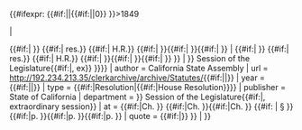 <!-- NB Currently uses CAstat/title(s) to get statute name.  This will change ...

 Check input for mandatory parameters in range 
-->{{#ifexpr: {{#if:{{{year|}}}|{{{year}}}|{{#if:{{{1|}}}|{{{1}}}|0}} }}>1849 <!-- or {{#if:{{{chapter|}}}|{{{chapter}}}|0}}>0 or {{#if:{{{ch|}}}|{{{ch}}}|0}}>0  or {{#if:{{{2|}}}|{{{2}}}|0}}>0 -->

|

{{cite web
| work = Statutes of California
| title        = {{#if:{{{title|}}}|{{{title}}}|{{#ifexist: Template:Cite California statute/title {{#if:{{{year|}}}|{{{year}}}|{{{1|}}}}}<!--
              -->{{#if:{{{ex|}}}|&#x20;{{{ex}}}}}<!--
              -->{{#if:{{{res|}}}|&#x20;res.}}<!--
              -->{{#if:{{{HR|}}}|&#x20;H.R.}}<!--
              -->{{#if:{{{chapter|}}}|&#x20;{{{chapter}}}}}{{#if:{{{2|}}}|&#x20;{{{2|}}}}}{{#if:{{{ch|}}}|&#x20;{{{ch|}}}}}<!--
                                                               -->| {{Cite California statute/title {{#if:{{{year|}}}|{{{year}}}|{{{1|}}}}}<!--
              -->{{#if:{{{ex|}}}|&#x20;{{{ex}}}}}<!--
              -->{{#if:{{{res|}}}|&#x20;res.}}<!--
              -->{{#if:{{{HR|}}}|&#x20;H.R.}}<!--
              -->{{#if:{{{chapter|}}}|&#x20;{{{chapter}}}}}{{#if:{{{2|}}}|&#x20;{{{2|}}}}}{{#if:{{{ch|}}}|&#x20;{{{ch|}}}}} 
}}<!--
-->| {{nowrap|{{ucfirst: {{California State legislature session | {{#if:{{{year|}}}|{{{year}}}|{{{1|}}}}} }} }} }} Session of the Legislature{{#if:{{{ex|}}}|, {{ordinal|{{{ex}}}|d}} ex}}
}}}}
| author      = California State Assembly 
| url         = http://192.234.213.35/clerkarchive/archive/Statutes/{{#if:{{{year|}}}|{{{year}}}|{{{1|}}}}}
| year        = {{#if:{{{year|}}}|{{{year}}}|{{{1|}}}}}
| type      = {{#if:{{{res|}}}|Resolution|{{#if:{{{HR|}}}|House Resolution}}}}
| publisher   = State of California
| department      = {{nowrap|{{ucfirst: {{California State legislature session | {{#if:{{{year|}}}|{{{year}}}|{{{1|}}}}} }} }} }} Session of the Legislature{{#if:{{{ex|}}}|, {{ordinal|{{{ex}}}|d}} extraordinary session}}
| at          = {{#if:{{{chapter|}}}|Ch. {{{chapter}}}}} {{#if:{{{2|}}}|Ch. {{{2}}}}}{{#if:{{{ch|}}}|Ch. {{{ch}}}}}  {{#if: {{{section|}}} |&#x20;§ {{{section}}}}} {{#if:{{{page|}}}|p. {{{page}}}}}{{#if:{{{3|}}}|p. {{{3}}}}}{{#if:{{{p|}}}|p. {{{p}}}}}
| quote       = {{#if:{{{quote|}}}|{{{quote}}}}}
}}
| {{error|Parameters ''year'' and ''chapter'' are mandatory}}
}}<noinclude>
{{documentation}}
</noinclude>